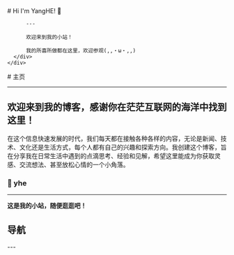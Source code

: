 
<BaseLayout title="Home">
  <BaseCard title="Home">
    <div class="flex">
      <div class="p-6">
          # Hi I'm YangHE! 👋

          ---

          欢迎来到我的小站！

          我的所喜所做都在这里，欢迎参观(,,・ω・,,)
      </div>
    </div>

  </BaseCard>

  <BaseCard title="Home" image="/index.webp">
# 主页

---

## 欢迎来到我的博客，感谢你在茫茫互联网的海洋中找到这里！

在这个信息快速发展的时代，我们每天都在接触各种各样的内容，无论是新闻、技术、文化还是生活方式，每个人都有自己的兴趣和探索方向。我创建这个博客，旨在分享我在日常生活中遇到的点滴思考、经验和见解，希望这里能成为你获取灵感、交流想法、甚至放松心情的一个小角落。

### 🧊 yhe

---

**这是我的小站，随便逛逛吧！**


## 导航
<div class="grid grid-cols-2 gap-4">
  <LinkCard
    title="博客"
    img="https://cdn.pixabay.com/photo/2023/10/05/11/57/book-8295812_640.jpg"
    desc="生活的记录"
    url="/blog"
    target = "_self"
  />
  <LinkCard
    title="项目"
    img="https://cdn.pixabay.com/photo/2016/11/19/22/52/coding-1841550_640.jpg"
    desc="各种小玩具"
    url="/project"
    target = "_self"
  />
  <LinkCard
    title="关于"
    img="https://cdn.pixabay.com/photo/2018/02/15/14/37/paper-3155438_640.jpg"
    desc="我对我的了解"
    url="/about"
    target = "_self"
  />
  <LinkCard
    title="友链"
    img="https://cdn.pixabay.com/photo/2022/01/11/21/48/link-6931554_640.png"
    desc="志同道合的朋友们"
    url="/friend"
    target = "_self"
  />
</div>
---
  </BaseCard>
</BaseLayout>
